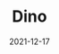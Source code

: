 ---
title: Dino
description: Dino is an endless runner!
date: 2021-12-17
type: Arcade
name: dino
credits:
- Game by Google
---